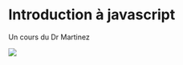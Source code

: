# **Introduction à javascript**

Un cours du Dr Martinez

![](http://localhost:5001/activities/images/image-3f453e9a-e5fb-430f-b549-2bc70c6aa18b1706005953986gnome.png)
